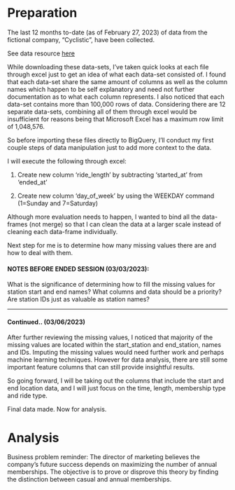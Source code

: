 # Preparation

The last 12 months to-date (as of February 27, 2023) of data from the fictional company, "Cyclistic", have been collected.

See data resource [here](https://divvy-tripdata.s3.amazonaws.com/index.html)

While downloading these data-sets, I've taken quick looks at each file through excel just to get an idea of what each data-set consisted of. I found that each data-set share the same amount of columns as well as the column names which happen to be self explanatory and need not further documentation as to what each column represents. I also noticed that each data-set contains more than 100,000 rows of data. Considering there are 12 separate data-sets, combining all of them through excel would be insufficient for reasons being that Microsoft Excel has a maximum row limit of 1,048,576.

So before importing these files directly to BigQuery, I'll conduct my first couple steps of data manipulation just to add more context to the data.

I will execute the following through excel:

1.  Create new column 'ride_length' by subtracting 'started_at' from 'ended_at'

2.  Create new column 'day_of_week' by using the WEEKDAY command (1=Sunday and 7=Saturday)

Although more evaluation needs to happen, I wanted to bind all the data-frames (not merge) so that I can clean the data at a larger scale instead of cleaning each data-frame individually.

Next step for me is to determine how many missing values there are and how to deal with them.

#### NOTES BEFORE ENDED SESSION (03/03/2023):

What is the significance of determining how to fill the missing values for station start and end names? What columns and data should be a priority? Are station IDs just as valuable as station names?

------------------------------------------------------------------------

#### Continued.. (03/06/2023)

After further reviewing the missing values, I noticed that majority of the missing values are located within the start_station and end_station, names and IDs. Imputing the missing values would need further work and perhaps machine learning techniques. However for data analysis, there are still some important feature columns that can still provide insightful results.

So going forward, I will be taking out the columns that include the start and end location data, and I will just focus on the time, length, membership type and ride type.

Final data made. Now for analysis.

# Analysis

Business problem reminder: The director of marketing believes the company's future success depends on maximizing the number of annual memberships. The objective is to prove or disprove this theory by finding the distinction between casual and annual memberships. 


